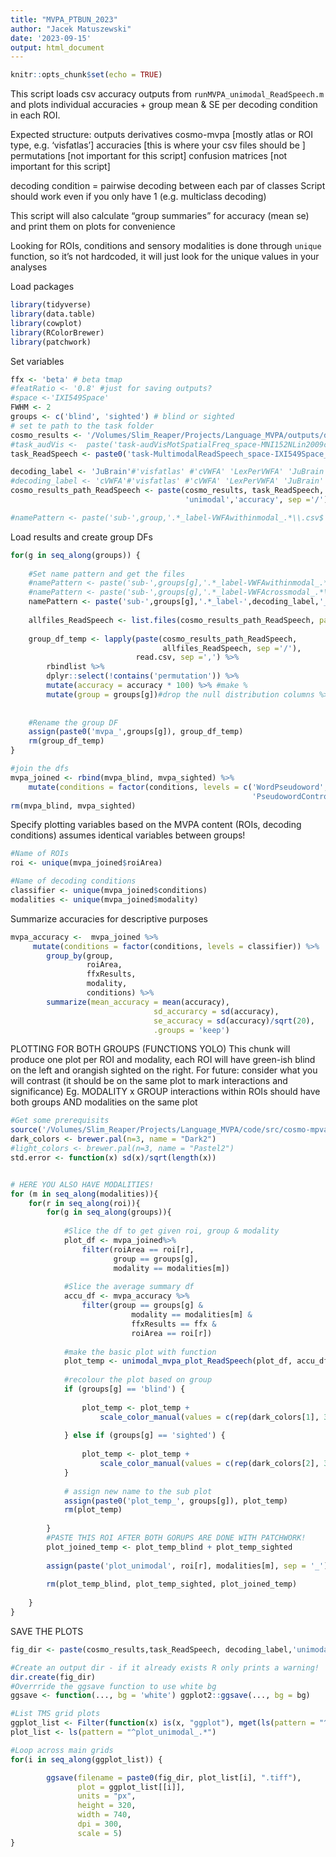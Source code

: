```yaml
---
title: "MVPA_PTBUN_2023"
author: "Jacek Matuszewski"
date: '2023-09-15'
output: html_document
---
```


```r
knitr::opts_chunk$set(echo = TRUE)
```

This script loads csv accuracy outputs from `runMVPA_unimodal_ReadSpeech.m` and 
plots individual accuracies + group mean & SE per decoding condition in each ROI. 

Expected structure: 
outputs
    derivatives
        cosmo-mvpa
            <decoding_label> [mostly atlas or ROI type, e.g. 'visfatlas']
                accuracies [this is where your csv files should be ]
                permutations [not important for this script]
                confusion matrices [not important for this script]


decoding condition = pairwise decoding between each par of classes
Script should work even if you only have 1 (e.g. multiclass decoding)

This script will also calculate "group summaries" for accuracy (mean se) and print 
them on plots for convenience

Looking for ROIs, conditions and sensory modalities is done through `unique` function, 
so it's not hardcoded, it will just look for the unique values in your analyses

Load packages
```r
library(tidyverse)
library(data.table)
library(cowplot)
library(RColorBrewer)
library(patchwork)
```


Set variables
```r


ffx <- 'beta' # beta tmap
#featRatio <- '0.8' #just for saving outputs?
#space <-'IXI549Space'
FWHM <- 2
groups <- c('blind', 'sighted') # blind or sighted
# set te path to the task folder
cosmo_results <- '/Volumes/Slim_Reaper/Projects/Language_MVPA/outputs/derivatives/cosmo-mvpa'
#task_audVis <-  paste('task-audVisMotSpatialFreq_space-MNI152NLin2009cAsym_FWHM-', as.character(FWHM), '_node-mvpaBlockAverage', sep ='')
task_ReadSpeech <- paste0('task-MultimodalReadSpeech_space-IXI549Space_FWHM-',as.character(FWHM),'_node-mvpa6betas')

decoding_label <- 'JuBrain'#'visfatlas' #'cVWFA' 'LexPerVWFA' 'JuBrain'
#decoding_label <- 'cVWFA'#'visfatlas' #'cVWFA' 'LexPerVWFA' 'JuBrain'
cosmo_results_path_ReadSpeech <- paste(cosmo_results, task_ReadSpeech,  decoding_label,
                                       'unimodal','accuracy', sep ='/')

#namePattern <- paste('sub-',group,'.*_label-VWFAwithinmodal_.*\\.csv$', sep = '')
```


Load results and create group DFs
```r
for(g in seq_along(groups)) {
    
    #Set name pattern and get the files
    #namePattern <- paste('sub-',groups[g],'.*_label-VWFAwithinmodal_.*\\.csv$', sep = '')
    #namePattern <- paste('sub-',groups[g],'.*_label-VWFAcrossmodal_.*\\.csv$', sep = '')
    namePattern <- paste('sub-',groups[g],'.*_label-',decoding_label,'_.*\\.csv$', sep = '')
    
    allfiles_ReadSpeech <- list.files(cosmo_results_path_ReadSpeech, pattern = namePattern)
    
    group_df_temp <- lapply(paste(cosmo_results_path_ReadSpeech, 
                                  allfiles_ReadSpeech, sep ='/'), 
                            read.csv, sep =',') %>% 
        rbindlist %>% 
        dplyr::select(!contains('permutation')) %>% 
        mutate(accuracy = accuracy * 100) %>% #make %
        mutate(group = groups[g])#drop the null distribution columns %>%
    
        
    #Rename the group DF
    assign(paste0('mvpa_',groups[g]), group_df_temp)
    rm(group_df_temp)
}

#join the dfs
mvpa_joined <- rbind(mvpa_blind, mvpa_sighted) %>% 
    mutate(conditions = factor(conditions, levels = c('WordPseudoword', 'WordControl',
                                                      'PseudowordControl')))
rm(mvpa_blind, mvpa_sighted)

```


Specify plotting variables based on the MVPA content (ROIs, decoding conditions)
assumes identical variables between groups! 
```r
#Name of ROIs 
roi <- unique(mvpa_joined$roiArea)

#Name of decoding conditions 
classifier <- unique(mvpa_joined$conditions)
modalities <- unique(mvpa_joined$modality)
```

Summarize accuracies for descriptive purposes
```r
mvpa_accuracy <-  mvpa_joined %>%
     mutate(conditions = factor(conditions, levels = classifier)) %>% 
        group_by(group, 
                 roiArea,
                 ffxResults,
                 modality,
                 conditions) %>%
        summarize(mean_accuracy = mean(accuracy),
                                sd_accurarcy = sd(accuracy),
                                se_accuracy = sd(accuracy)/sqrt(20),
                                .groups = 'keep')   
```

PLOTTING FOR BOTH GROUPS (FUNCTIONS YOLO)
This chunk will produce one plot per ROI and modality, each ROI will have green-ish blind on the left and orangish sighted on the right. 
For future: consider what you will contrast (it should be on the same plot to mark interactions and significance)
Eg. MODALITY x GROUP interactions within ROIs should have both groups AND modalities on the same plot

```r

#Get some prerequisits
source('/Volumes/Slim_Reaper/Projects/Language_MVPA/code/src/cosmo-mpva/mvpa_plot_functions.R')
dark_colors <- brewer.pal(n=3, name = "Dark2") 
#light_colors <- brewer.pal(n=3, name = "Pastel2") 
std.error <- function(x) sd(x)/sqrt(length(x))


# HERE YOU ALSO HAVE MODALITIES!
for (m in seq_along(modalities)){
    for(r in seq_along(roi)){
        for(g in seq_along(groups)){
            
            #Slice the df to get given roi, group & modality
            plot_df <- mvpa_joined%>% 
                filter(roiArea == roi[r],
                       group == groups[g],
                       modality == modalities[m]) 
            
            #Slice the average summary df 
            accu_df <- mvpa_accuracy %>% 
                filter(group == groups[g] & 
                           modality == modalities[m] & 
                           ffxResults == ffx &
                           roiArea == roi[r])
            
            #make the basic plot with function
            plot_temp <- unimodal_mvpa_plot_ReadSpeech(plot_df, accu_df) 
            
            #recolour the plot based on group
            if (groups[g] == 'blind') {
                
                plot_temp <- plot_temp + 
                    scale_color_manual(values = c(rep(dark_colors[1], 3)))
                
            } else if (groups[g] == 'sighted') {
                
                plot_temp <- plot_temp + 
                    scale_color_manual(values = c(rep(dark_colors[2], 3)))
            }
            
            # assign new name to the sub plot 
            assign(paste0('plot_temp_', groups[g]), plot_temp)
            rm(plot_temp)
            
        }
        #PASTE THIS ROI AFTER BOTH GORUPS ARE DONE WITH PATCHWORK!
        plot_joined_temp <- plot_temp_blind + plot_temp_sighted
        
        assign(paste('plot_unimodal', roi[r], modalities[m], sep = '_'), plot_joined_temp)
        
        rm(plot_temp_blind, plot_temp_sighted, plot_joined_temp)
        
    }
}
```


SAVE THE PLOTS
```r
fig_dir <- paste(cosmo_results,task_ReadSpeech, decoding_label,'unimodal','plots/', sep = '/')

#Create an output dir - if it already exists R only prints a warning!
dir.create(fig_dir)
#Overrride the ggsave function to use white bg
ggsave <- function(..., bg = 'white') ggplot2::ggsave(..., bg = bg)

#List TMS grid plots
ggplot_list <- Filter(function(x) is(x, "ggplot"), mget(ls(pattern = "^plot_unimodal.*")))
plot_list <- ls(pattern = "^plot_unimodal_.*")

#Loop across main grids
for(i in seq_along(ggplot_list)) {

        ggsave(filename = paste0(fig_dir, plot_list[i], ".tiff"),
               plot = ggplot_list[[i]],
               units = "px",
               height = 320,
               width = 740,
               dpi = 300,
               scale = 5)
}
```

